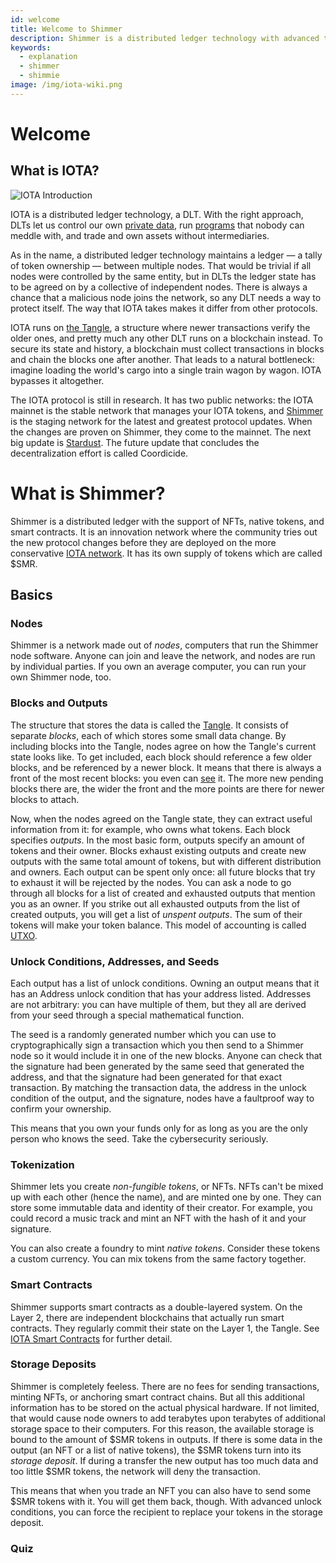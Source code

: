 ```yaml
---
id: welcome
title: Welcome to Shimmer
description: Shimmer is a distributed ledger technology with advanced tokenization, smart contracts, and a unique data structure.
keywords:
  - explanation
  - shimmer
  - shimmie
image: /img/iota-wiki.png
---
```



# Welcome

## What is IOTA?
![IOTA Introduction](/img/Banner/banner_iota.svg)

IOTA is a distributed ledger technology, a DLT. With the right approach, DLTs let us control our own [private data](https://wiki.iota.org/identity.rs/introduction), run [programs](https://wiki.iota.org/smart-contracts/overview) that nobody can meddle with, and trade and own assets without intermediaries.

As in the name, a distributed ledger technology maintains a ledger — a tally of token ownership — between multiple nodes. That would be trivial if all nodes were controlled by the same entity, but in DLTs the ledger state has to be agreed on by a collective of independent nodes. There is always a chance that a malicious node joins the network, so any DLT needs a way to protect itself. The way that IOTA takes makes it differ from other protocols.

IOTA runs on [the Tangle](tangle.md), a structure where newer transactions verify the older ones, and pretty much any other DLT runs on a blockchain instead. To secure its state and history, a blockchain must collect transactions in blocks and chain the blocks one after another. That leads to a natural bottleneck: imagine loading the world's cargo into a single train wagon by wagon. IOTA bypasses it altogether.

The IOTA protocol is still in research. It has two public networks: the IOTA mainnet is the stable network that manages your IOTA tokens, and [Shimmer](#what-is-shimmer) is the staging network for the latest and greatest protocol updates. When the changes are proven on Shimmer, they come to the mainnet. The next big update is [Stardust](https://blog.shimmer.network/stardust-upgrade-in-a-nutshell/). The future update that concludes the decentralization effort is called Coordicide.

# What is Shimmer?

Shimmer is a distributed ledger with the support of NFTs, native tokens, and smart contracts. It is an innovation network where the community tries out the new protocol changes before they are deployed on the more conservative [IOTA network](https://wiki.iota.org). It has its own supply of tokens which are called $SMR.

## Basics

### Nodes

Shimmer is a network made out of _nodes_, computers that run the Shimmer node software. Anyone can join and leave the network, and nodes are run by individual parties. If you own an average computer, you can run your own Shimmer node, too.

### Blocks and Outputs

The structure that stores the data is called the [Tangle](./tangle.md). It consists of separate _blocks_, each of which stores some small data change. By including blocks into the Tangle, nodes agree on how the Tangle's current state looks like. To get included, each block should reference a few older blocks, and be referenced by a newer block. It means that there is always a front of the most recent blocks: you even can [see](https://explorer.shimmer.network/testnet/visualizer/) it. The more new pending blocks there are, the wider the front and the more points are there for newer blocks to attach.

Now, when the nodes agreed on the Tangle state, they can extract useful information from it: for example, who owns what tokens. Each block specifies _outputs_. In the most basic form, outputs specify an amount of tokens and their owner. Blocks exhaust existing outputs and create new outputs with the same total amount of tokens, but with different distribution and owners. Each output can be spent only once: all future blocks that try to exhaust it will be rejected by the nodes. You can ask a node to go through all blocks for a list of created and exhausted outputs that mention you as an owner. If you strike out all exhausted outputs from the list of created outputs, you will get a list of _unspent outputs_. The sum of their tokens will make your token balance. This model of accounting is called [UTXO](/tips/tips/TIP-0020#utxo).

### Unlock Conditions, Addresses, and Seeds

Each output has a list of unlock conditions. Owning an output means that it has an Address unlock condition that has your address listed. Addresses are not arbitrary: you can have multiple of them, but they all are derived from your seed through a special mathematical function.

The seed is a randomly generated number which you can use to cryptographically sign a transaction which you then send to a Shimmer node so it would include it in one of the new blocks. Anyone can check that the signature had been generated by the same seed that generated the address, and that the signature had been generated for that exact transaction. By matching the transaction data, the address in the unlock condition of the output, and the signature, nodes have a faultproof way to confirm your ownership.

This means that you own your funds only for as long as you are the only person who knows the seed. Take the cybersecurity seriously.

### Tokenization

Shimmer lets you create _non-fungible tokens_, or NFTs. NFTs can't be mixed up with each other (hence the name), and are minted one by one. They can store some immutable data and identity of their creator. For example, you could record a music track and mint an NFT with the hash of it and your signature.

You can also create a foundry to mint _native tokens_. Consider these tokens a custom currency. You can mix tokens from the same factory together.

### Smart Contracts

Shimmer supports smart contracts as a double-layered system. On the Layer 2, there are independent blockchains that actually run smart contracts. They regularly commit their state on the Layer 1, the Tangle. See [IOTA Smart Contracts](https://wiki.iota.org/smart-contracts/overview) for further detail.

### Storage Deposits

Shimmer is completely feeless. There are no fees for sending transactions, minting NFTs, or anchoring smart contract chains. But all this additional information has to be stored on the actual physical hardware. If not limited, that would cause node owners to add terabytes upon terabytes of additional storage space to their computers. For this reason, the available storage is bound to the amount of $SMR tokens in outputs. If there is some data in the output (an NFT or a list of native tokens), the $SMR tokens turn into its _storage deposit_. If during a transfer the new output has too much data and too little $SMR tokens, the network will deny the transaction.

This means that when you trade an NFT you can also have to send some $SMR tokens with it. You will get them back, though. With advanced unlock conditions, you can force the recipient to replace your tokens in the storage deposit.

### Quiz

<Quiz questions={questions} />
